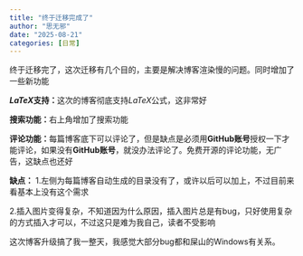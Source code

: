 ```yaml
---
title: "终于迁移完成了"
author: "思无邪"
date: "2025-08-21"
categories: [日常]
---
```


终于迁移完了，这次迁移有几个目的，主要是解决博客渲染慢的问题。同时增加了一些新功能

**$LaTeX$支持：**这次的博客彻底支持$LaTeX$公式，这非常好

**搜索功能：**右上角增加了搜索功能

**评论功能：**每篇博客底下可以评论了，但是缺点是必须用**GitHub账号**授权一下才能评论，如果没有**GitHub账号**，就没办法评论了。免费开源的评论功能，无广告，这缺点也还好

**缺点：**
1.左侧为每篇博客自动生成的目录没有了，或许以后可以加上，不过目前来看基本上没有这个需求

2.插入图片变得复杂，不知道因为什么原因，插入图片总是有bug，只好使用复杂的方式插入才可以，不过这只是难为我自己，读者不受影响

这次博客升级搞了我一整天，我感觉大部分bug都和屎山的Windows有关系。
